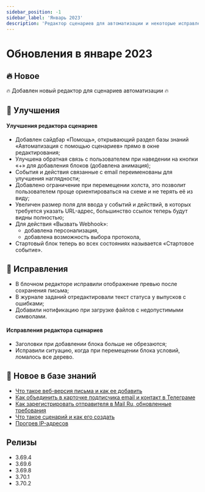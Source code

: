 ```yaml
---
sidebar_position: -1
sidebar_label: 'Январь 2023'
description: 'Редактор сценариев для автоматизации и некоторые исправления'
---
```


# Обновления в январе 2023

## 🔥 Новое

🔥 Добавлен новый редактор для сценариев автоматизации 🔥

## 🚀 Улучшения

#### Улучшения редактора сценариев

- Добавлен сайдбар «Помощь», открывающий раздел базы знаний «Автоматизация с помощью сценариев» прямо в окне редактирования;
- Улучшена обратная связь с пользователем при наведении на кнопки «+» для добавления блоков (добавлена анимация);
- События и действия связанные с email переименованы для улучшения наглядности;
- Добавлено ограничение при перемещении холста, это позволит пользователем проще ориентироваться на схеме и не терять её из виду;
- Увеличен размер поля для ввода у событий и действий, в которых требуется указать URL-адрес, большинство ссылок теперь будут видны полностью;
- Для действия «Вызвать Webhook»:
  - добавлена персонализация,
  - добавлена возможность выбора протокола,
- Стартовый блок теперь во всех состояниях называется «Стартовое событие».

## 🐛 Исправления

- В блочном редакторе исправили отображение превью после сохранения письма;
- В журнале заданий отредактировали текст статуса у выпусков с ошибками;
- Добавили нотификацию при загрузке файлов с недопустимыми символами.

#### Исправления редактора сценариев

- Заголовки при добавлении блока больше не обрезаются;
- Исправили ситуацию, когда при перемещении блока условий, ломалось все дерево.

## 📖 Новое в базе знаний

- [Что такое веб-версия письма и как ее добавить](https://docs.sendsay.ru/getting-started/how-to-migrate-to-sendsay)
- [Как объединить в карточке подписчика email и контакт в Телеграме](https://docs.sendsay.ru/other-channels/telegram/how-to-connect-a-bot/#как-объединить-вкарточке-подписчика-email-иконтакт-втелеграме)
- [Как зарегистрировать отправителя в Mail Ru, обновленные требования](https://docs.sendsay.ru/email-campaigns/create-your-campaign/amp-campaign#как-зарегистрировать-отправителя-в-mailru)
- [Что такое сценарий и как его создать](https://docs.sendsay.ru/automations/automation-with-workflows/workflow-creation)
- [Прогрев IP-адресов](https://docs.sendsay.ru/email-campaigns/settings/warming-up-ip-address/)

## Релизы

- 3.69.4
- 3.69.6
- 3.69.8
- 3.70.1
- 3.70.2
